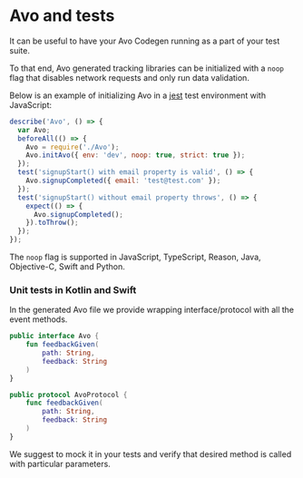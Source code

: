 # Avo and tests

It can be useful to have your Avo Codegen running as a part of your test suite.

To that end, Avo generated tracking libraries can be initialized with a `noop` flag
that disables network requests and only run data validation.

Below is an example of initializing Avo in a [jest](https://jestjs.io) test environment with JavaScript:

```js
describe('Avo', () => {
  var Avo;
  beforeAll(() => {
    Avo = require('./Avo');
    Avo.initAvo({ env: 'dev', noop: true, strict: true });
  });
  test('signupStart() with email property is valid', () => {
    Avo.signupCompleted({ email: 'test@test.com' });
  });
  test('signupStart() without email property throws', () => {
    expect(() => {
      Avo.signupCompleted();
    }).toThrow();
  });
});
```

The `noop` flag is supported in JavaScript, TypeScript, Reason, Java, Objective-C, Swift and Python.

### Unit tests in Kotlin and Swift

In the generated Avo file we provide wrapping interface/protocol with all the event methods.

```kotlin
public interface Avo {
    fun feedbackGiven(
        path: String,
        feedback: String
    )
}
```

```swift
public protocol AvoProtocol {
    func feedbackGiven(
        path: String,
        feedback: String
    )
}
```

We suggest to mock it in your tests and verify that desired method is called with particular parameters.
